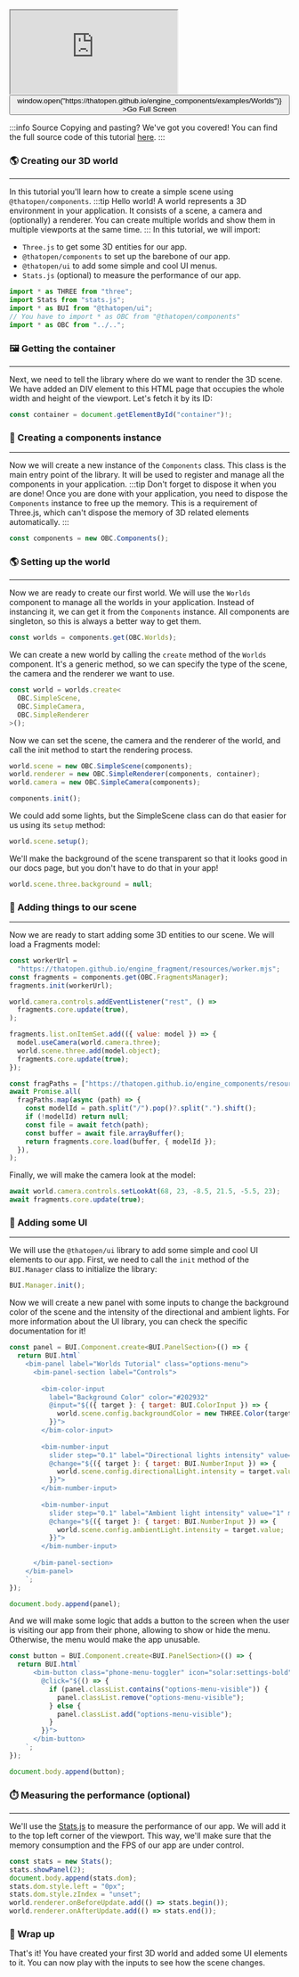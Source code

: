 <div style={{position: "relative"}}><iframe src="https://thatopen.github.io/engine_components/examples/Worlds"></iframe><button class="full-screen-btn" onClick={() => window.open("https://thatopen.github.io/engine_components/examples/Worlds")} >Go Full Screen</button></div>

:::info Source
Copying and pasting? We've got you covered! You can find the full source code of this tutorial [here](https://github.com/ThatOpen/engine_components/blob/main/packages/core/src/core/Worlds/example.ts).
:::

### 🌎 Creating our 3D world
---
In this tutorial you'll learn how to create a simple scene using `@thatopen/components`.
:::tip Hello world!
A world represents a 3D environment in your application. It consists of a scene, a camera and (optionally) a renderer. You can create multiple worlds and show them in multiple viewports at the same time.
:::
In this tutorial, we will import:
- `Three.js` to get some 3D entities for our app.
- `@thatopen/components` to set up the barebone of our app.
- `@thatopen/ui` to add some simple and cool UI menus.
- `Stats.js` (optional) to measure the performance of our app.

```js
import * as THREE from "three";
import Stats from "stats.js";
import * as BUI from "@thatopen/ui";
// You have to import * as OBC from "@thatopen/components"
import * as OBC from "../..";
```
### 🖼️ Getting the container
---
Next, we need to tell the library where do we want to render the 3D scene. We have added an DIV  element to this HTML page that occupies the whole width and height of the viewport. Let's fetch it by its ID:

```js
const container = document.getElementById("container")!;
```
### 🚀 Creating a components instance
---
Now we will create a new instance of the `Components` class. This class is the main entry point of the library. It will be used to register and manage all the components in your application.
:::tip Don't forget to dispose it when you are done!
Once you are done with your application, you need to dispose the `Components` instance to free up the memory. This is a requirement of Three.js, which can't dispose the memory of 3D related elements automatically.
:::

```js
const components = new OBC.Components();
```
### 🌎 Setting up the world
---
Now we are ready to create our first world. We will use the `Worlds` component to manage all the worlds in your application. Instead of instancing it, we can get it from the `Components` instance. All components are singleton, so this is always a better way to get them.

```js
const worlds = components.get(OBC.Worlds);
```
We can create a new world by calling the `create` method of the `Worlds` component. It's a generic method, so we can specify the type of the scene, the camera and the renderer we want to use.

```js
const world = worlds.create<
  OBC.SimpleScene,
  OBC.SimpleCamera,
  OBC.SimpleRenderer
>();
```
Now we can set the scene, the camera and the renderer of the world, and call the init method to start the rendering process.

```js
world.scene = new OBC.SimpleScene(components);
world.renderer = new OBC.SimpleRenderer(components, container);
world.camera = new OBC.SimpleCamera(components);

components.init();
```
We could add some lights, but the SimpleScene class can do that easier for us using its `setup` method:

```js
world.scene.setup();
```
We'll make the background of the scene transparent so that it looks good in our docs page, but you don't have to do that in your app!

```js
world.scene.three.background = null;
```
### 💄 Adding things to our scene
---
Now we are ready to start adding some 3D entities to our scene. We will load a Fragments model:

```js
const workerUrl =
  "https://thatopen.github.io/engine_fragment/resources/worker.mjs";
const fragments = components.get(OBC.FragmentsManager);
fragments.init(workerUrl);

world.camera.controls.addEventListener("rest", () =>
  fragments.core.update(true),
);

fragments.list.onItemSet.add(({ value: model }) => {
  model.useCamera(world.camera.three);
  world.scene.three.add(model.object);
  fragments.core.update(true);
});

const fragPaths = ["https://thatopen.github.io/engine_components/resources/frags/school_arq.frag"];
await Promise.all(
  fragPaths.map(async (path) => {
    const modelId = path.split("/").pop()?.split(".").shift();
    if (!modelId) return null;
    const file = await fetch(path);
    const buffer = await file.arrayBuffer();
    return fragments.core.load(buffer, { modelId });
  }),
);
```
Finally, we will make the camera look at the model:

```js
await world.camera.controls.setLookAt(68, 23, -8.5, 21.5, -5.5, 23);
await fragments.core.update(true);
```
### 🧩 Adding some UI
---
We will use the `@thatopen/ui` library to add some simple and cool UI elements to our app. First, we need to call the `init` method of the `BUI.Manager` class to initialize the library:

```js
BUI.Manager.init();
```
Now we will create a new panel with some inputs to change the background color of the scene and the intensity of the directional and ambient lights. For more information about the UI library, you can check the specific documentation for it!

```js
const panel = BUI.Component.create<BUI.PanelSection>(() => {
  return BUI.html`
    <bim-panel label="Worlds Tutorial" class="options-menu">
      <bim-panel-section label="Controls">
      
        <bim-color-input 
          label="Background Color" color="#202932" 
          @input="${({ target }: { target: BUI.ColorInput }) => {
            world.scene.config.backgroundColor = new THREE.Color(target.color);
          }}">
        </bim-color-input>
        
        <bim-number-input 
          slider step="0.1" label="Directional lights intensity" value="1.5" min="0.1" max="10"
          @change="${({ target }: { target: BUI.NumberInput }) => {
            world.scene.config.directionalLight.intensity = target.value;
          }}">
        </bim-number-input>
        
        <bim-number-input 
          slider step="0.1" label="Ambient light intensity" value="1" min="0.1" max="5"
          @change="${({ target }: { target: BUI.NumberInput }) => {
            world.scene.config.ambientLight.intensity = target.value;
          }}">
        </bim-number-input>
        
      </bim-panel-section>
    </bim-panel>
    `;
});

document.body.append(panel);
```
And we will make some logic that adds a button to the screen when the user is visiting our app from their phone, allowing to show or hide the menu. Otherwise, the menu would make the app unusable.

```js
const button = BUI.Component.create<BUI.PanelSection>(() => {
  return BUI.html`
      <bim-button class="phone-menu-toggler" icon="solar:settings-bold"
        @click="${() => {
          if (panel.classList.contains("options-menu-visible")) {
            panel.classList.remove("options-menu-visible");
          } else {
            panel.classList.add("options-menu-visible");
          }
        }}">
      </bim-button>
    `;
});

document.body.append(button);
```
### ⏱️ Measuring the performance (optional)
---
We'll use the [Stats.js](https://github.com/mrdoob/stats.js) to measure the performance of our app. We will add it to the top left corner of the viewport. This way, we'll make sure that the memory consumption and the FPS of our app are under control.

```js
const stats = new Stats();
stats.showPanel(2);
document.body.append(stats.dom);
stats.dom.style.left = "0px";
stats.dom.style.zIndex = "unset";
world.renderer.onBeforeUpdate.add(() => stats.begin());
world.renderer.onAfterUpdate.add(() => stats.end());
```
### 🎉 Wrap up
That's it! You have created your first 3D world and added some UI elements to it. You can now play with the inputs to see how the scene changes.

